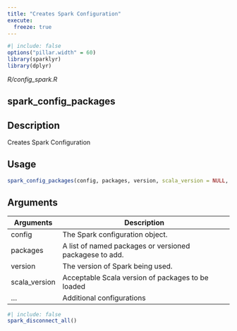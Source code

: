 ```yaml
---
title: "Creates Spark Configuration"
execute:
  freeze: true
---
```


```r
#| include: false
options("pillar.width" = 60)
library(sparklyr) 
library(dplyr)
```

*R/config_spark.R*

## spark_config_packages

## Description
Creates Spark Configuration 


## Usage
```r
spark_config_packages(config, packages, version, scala_version = NULL, ...) 
```

## Arguments
|Arguments|Description|
|---|---|
| config | The Spark configuration object. |
| packages | A list of named packages or versioned packagese to add. |
| version | The version of Spark being used. |
| scala_version | Acceptable Scala version of packages to be loaded |
| ... | Additional configurations |








```r
#| include: false
spark_disconnect_all()
```
